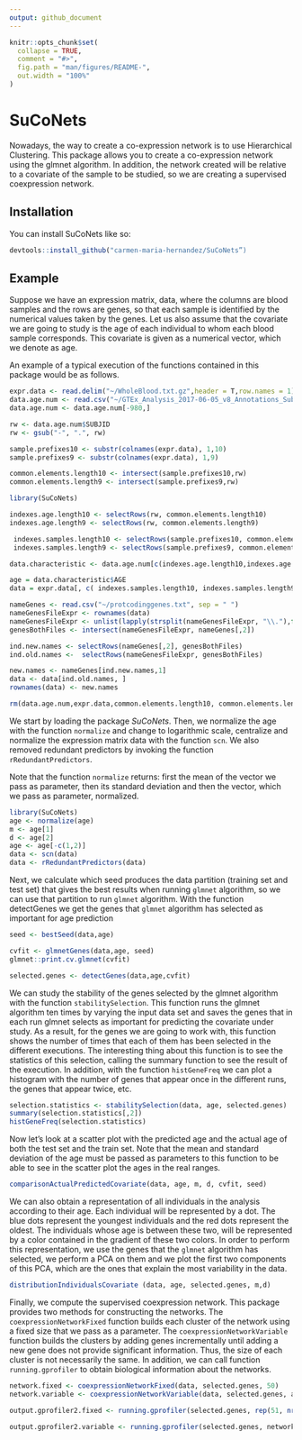 ```yaml
---
output: github_document
---
```


<!-- README.md is generated from README.Rmd. Please edit that file -->

```r
knitr::opts_chunk$set(
  collapse = TRUE,
  comment = "#>",
  fig.path = "man/figures/README-",
  out.width = "100%"
)
```

# SuCoNets

<!-- badges: start -->
<!-- badges: end -->

Nowadays, the way to create a co-expression network is to use Hierarchical Clustering. 
This package allows you to create a co-expression network using the glmnet algorithm. 
In addition, the network created will be relative to a covariate of the sample to be studied,
so we are creating a supervised coexpression network.

## Installation

You can install SuCoNets like so:

``` r
devtools::install_github("carmen-maria-hernandez/SuCoNets”)
```

## Example

Suppose we have an expression matrix, data, where the columns are blood samples and the rows are genes, so that each sample is identified by the numerical values taken by the genes. Let us also assume that the covariate we are going to study is the age of each individual to whom each blood sample corresponds. This covariate is given as a numerical vector, which we denote as age.

An example of a typical execution of the functions contained in this package would be as follows.


```r
expr.data <- read.delim("~/WholeBlood.txt.gz",header = T,row.names = 1)
data.age.num <- read.csv("~/GTEx_Analysis_2017-06-05_v8_Annotations_SubjectPhenotypesDS.csv", header = T, sep = "\t")
data.age.num <- data.age.num[-980,]

rw <- data.age.num$SUBJID
rw <- gsub("-", ".", rw)

sample.prefixes10 <- substr(colnames(expr.data), 1,10)
sample.prefixes9 <- substr(colnames(expr.data), 1,9)

common.elements.length10 <- intersect(sample.prefixes10,rw)
common.elements.length9 <- intersect(sample.prefixes9,rw)

library(SuCoNets)

indexes.age.length10 <- selectRows(rw, common.elements.length10)
indexes.age.length9 <- selectRows(rw, common.elements.length9)

 indexes.samples.length10 <- selectRows(sample.prefixes10, common.elements.length10)
 indexes.samples.length9 <- selectRows(sample.prefixes9, common.elements.length9)

data.characteristic <- data.age.num[c(indexes.age.length10,indexes.age.length9),c(3,4,11)]

age = data.characteristic$AGE
data = expr.data[, c( indexes.samples.length10, indexes.samples.length9)]

nameGenes <- read.csv("~/protcodinggenes.txt", sep = " ")
nameGenesFileExpr <- rownames(data)
nameGenesFileExpr <- unlist(lapply(strsplit(nameGenesFileExpr, "\\."),function(x){ return(x[1])}))
genesBothFiles <- intersect(nameGenesFileExpr, nameGenes[,2])

ind.new.names <- selectRows(nameGenes[,2], genesBothFiles)
ind.old.names <-  selectRows(nameGenesFileExpr, genesBothFiles)

new.names <- nameGenes[ind.new.names,1]
data <- data[ind.old.names, ]
rownames(data) <- new.names
```

```r
rm(data.age.num,expr.data,common.elements.length10, common.elements.length9, rw, indexes.age.length10, indexes.age.length9,  indexes.samples.length10,  indexes.samples.length9, sample.prefixes10, sample.prefixes9, nameGenes, nameGenesFileExpr, genesBothFiles, ind.new.names, ind.old.names, new.names)
```


We start by loading the package *SuCoNets*. Then, we normalize the age with the function `normalize` and change to logarithmic scale, centralize and normalize the expression matrix data with the function `scn`. We also removed redundant predictors by invoking the function `rRedundantPredictors`.

Note that the function `normalize` returns: first the mean of the vector we pass as parameter, then its standard deviation and then the vector, which we pass as parameter, normalized.


```r
library(SuCoNets)
age <- normalize(age)
m <- age[1]
d <- age[2]
age <- age[-c(1,2)]
data <- scn(data)
data <- rRedundantPredictors(data)
```


Next, we calculate which seed produces the data partition (training set and test set) that gives the best results when running `glmnet` algorithm, so we can use that partition to run `glmnet` algorithm. With the function detectGenes we get the genes that `glmnet` algorithm has selected as important for age prediction


```r
seed <- bestSeed(data,age)

cvfit <- glmnetGenes(data,age, seed)
glmnet::print.cv.glmnet(cvfit)

selected.genes <- detectGenes(data,age,cvfit)

```

We can study the stability of the genes selected by the glmnet algorithm with the function `stabilitySelection`. This function runs the glmnet algorithm ten times by varying the input data set and saves the genes that in each run glmnet selects as important for predicting the covariate under study. As a result, for the genes we are going to work with, this function shows the number of times that each of them has been selected in the different executions. The interesting thing about this function is to see the statistics of this selection, calling the summary function to see the result of the execution. In addition, with the function `histGeneFreq` we can plot a histogram with the number of genes that appear once in the different runs, the genes that appear twice, etc. 


```r
selection.statistics <- stabilitySelection(data, age, selected.genes)
summary(selection.statistics[,2])
histGeneFreq(selection.statistics)
```


Now let's look at a scatter plot with the predicted age and the actual age of both the test set and the train set. Note that the mean and standard deviation of the age must be passed as parameters to this function to be able to see in the scatter plot the ages in the real ranges.


```r
comparisonActualPredictedCovariate(data, age, m, d, cvfit, seed)
```


We can also obtain a representation of all individuals in the analysis according to their age. Each individual will be represented by a dot. The blue dots represent the youngest individuals and the red dots represent the oldest. The individuals whose age is between these two, will be represented by a color contained in the gradient of these two colors. In order to perform this representation, we use the genes that the `glmnet` algorithm has selected, we perform a PCA on them and we plot the first two components of this PCA, which are the ones that explain the most variability in the data.


```r
distributionIndividualsCovariate (data, age, selected.genes, m,d)
```


Finally, we compute the supervised coexpression network. This package provides two methods for constructing the networks. The `coexpressionNetworkFixed` function builds each cluster of the network using a fixed size that we pass as a parameter. The `coexpressionNetworkVariable` function builds the clusters by adding genes incrementally until adding a new gene does not provide significant information. Thus, the size of each cluster is not necessarily the same. In addition, we can call function `running.gprofiler` to obtain biological information about the networks.


```r
network.fixed <- coexpressionNetworkFixed(data, selected.genes, 50)
network.variable <- coexpressionNetworkVariable(data, selected.genes, age, seed)

output.gprofiler2.fixed <- running.gprofiler(selected.genes, rep(51, nrow(selected.genes)), data, network.fixed)

output.gprofiler2.variable <- running.gprofiler(selected.genes, network.variable[[2]], data, network.variable[[1]])

```
